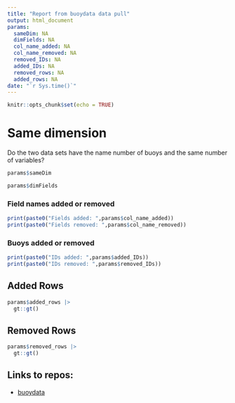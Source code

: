 ```yaml
---
title: "Report from buoydata data pull"
output: html_document
params: 
  sameDim: NA  
  dimFields: NA
  col_name_added: NA
  col_name_removed: NA
  removed_IDs: NA
  added_IDs: NA
  removed_rows: NA
  added_rows: NA
date: "`r Sys.time()`"
---
```


```r
knitr::opts_chunk$set(echo = TRUE)
```


# Same dimension

Do the two data sets have the name number of buoys and the same number of variables?

```r
params$sameDim
```

```r
params$dimFields
```


### Field names added or removed

```r
print(paste0("Fields added: ",params$col_name_added))
print(paste0("Fields removed: ",params$col_name_removed))
```


### Buoys added or removed

```r
print(paste0("IDs added: ",params$added_IDs))
print(paste0("IDs removed: ",params$removed_IDs))
```

## Added Rows

```r
params$added_rows |> 
  gt::gt()
```


## Removed Rows

```r
params$removed_rows |> 
  gt::gt()
```


## Links to repos:

* [buoydata](https://github.com/NOAA-EDAB/buoydata)
